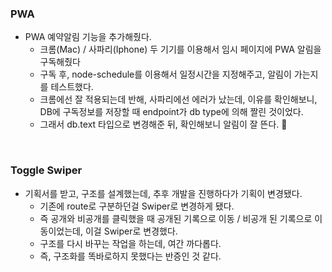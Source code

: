 ### PWA

- PWA 예약알림 기능을 추가해줬다.
  - 크롬(Mac) / 사파리(Iphone) 두 기기를 이용해서 임시 페이지에 PWA 알림을 구독해줬다
  - 구독 후, node-schedule를 이용해서 일정시간을 지정해주고, 알림이 가는지를 테스트했다.
  - 크롬에선 잘 적용되는데 반해, 사파리에선 에러가 났는데, 이유를 확인해보니, DB에 구독정보를 저장할 때 endpoint가 db type에 의해 짤린 것이었다.
  - 그래서 db.text 타입으로 변경해준 뒤, 확인해보니 알림이 잘 뜬다. 🙌

<br />

### Toggle Swiper

- 기획서를 받고, 구조를 설계했는데, 추후 개발을 진행하다가 기획이 변경됐다.
  - 기존에 route로 구분하던걸 Swiper로 변경하게 됐다.
  - 즉 공개와 비공개를 클릭했을 때 공개된 기록으로 이동 / 비공개 된 기록으로 이동이었는데, 이걸 Swiper로 변경했다.
  - 구조를 다시 바꾸는 작업을 하는데, 여간 까다롭다.
  - 즉, 구조화를 똑바로하지 못했다는 반증인 것 같다.
